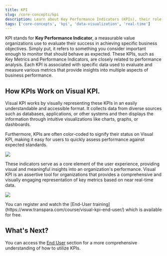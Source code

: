 ```yaml
---
title: KPI
slug: /core-concepts/kpi
description: Learn about Key Performance Indicators (KPIs), their role in evaluating business success, and how Visual KPI provides near real-time visualizations to track and analyze performance metrics effectively.
tags: ['core-concepts', 'kpi', 'data-visualization', 'real-time']
---
```


<head>
  <title>KPI</title>
  <meta name="keywords" content="Key Performance Indicators, KPIs, performance metrics, business objectives, data visualization, real-time analytics, dashboard insights, near real-time"/>
</head>

KPI stands for **Key Performance Indicator**, a measurable value organizations use to evaluate their success in achieving specific business objectives. Simply put, it refers to something you consider important enough to monitor that should behave as expected. These KPIs, such as Key Metrics and Performance Indicators, are closely related to performance analysis. Each KPI is associated with specific data used to evaluate and measure various metrics that provide insights into multiple aspects of business performance.

## How KPIs Work on Visual KPI.

Visual KPI works by visually representing these KPIs in an easily understandable and accessible format. It collects data from diverse sources such as databases, applications, or other systems and then displays the information through intuitive visualizations like charts, graphs, or dashboards. 

Furthermore, KPIs are often color-coded to signify their status on Visual KPI, making it easy for users to quickly assess performance against expected standards. 

<Image 
  src="media/getting-started/core-concepts/kpi/kpi-board.png" 
/>

These indicators serve as a core element of the user experience, providing visual and meaningful insights into an organization's performance. Visual KPI is an assertive tool for organizations that provides a comprehensive and visually engaging representation of key metrics based on near real-time data.

<Image 
  src="media/getting-started/core-concepts/kpi/kpi-example.png" 
/>

<Callout type="training" title="Visual KPI End-User Training">
You can register and watch the [End-User training](https://www.transpara.com/course/visual-kpi-end-user/) which is available for free.
</Callout>

## What's Next?
You can access the [End User](/end-user/overview) section for a more comprehensive understanding of how to utilize KPIs.